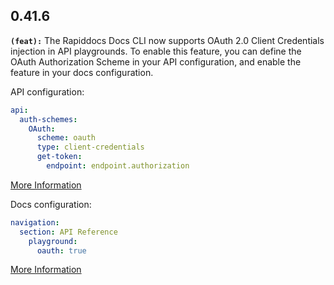 ## 0.41.6
**`(feat):`** The Rapiddocs Docs CLI now supports OAuth 2.0 Client Credentials injection in API playgrounds.
To enable this feature, you can define the OAuth Authorization Scheme in your API configuration,
and enable the feature in your docs configuration.

API configuration:
```yml
api:
  auth-schemes:
    OAuth:
      scheme: oauth
      type: client-credentials
      get-token:
        endpoint: endpoint.authorization
```
[More Information](https://buildwithrapiddocs.com/learn/api-definition/rapiddocs/authentication#oauth-client-credentials)

Docs configuration:
```yml
navigation:
  section: API Reference
    playground:
      oauth: true
```
[More Information](https://buildwithrapiddocs.com/learn/docs/api-references/customize-api-playground)


